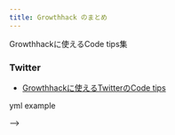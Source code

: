 ```yaml
---
title: Growthhack のまとめ 
---
```


Growthhackに使えるCode tips集

### Twitter
- [Growthhackに使えるTwitterのCode tips](/tips/growthhack/twitter)


yml example

<!-- ```yml title=sidebar.yml
# Just a simple item
- label: 'Home'
  link: '/'
# With a list of items
- label: 'With subitens'
  items:
    - label: 'My Example'
      link: '/my-example'
```
<!-- 
You can also add external links:

```yml
- label: 'GitHub'
  link: 'https://github.com/jpedroschmitz'
``` --> -->
